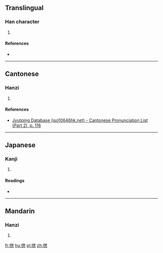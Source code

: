 ==Translingual==

===Han character===
{{Han char|rn=64|rad=手|as=09|sn=12|four=|canj=QPKP|ids=⿰扌怱}}

# {{defn|Han|sort=手09}}

====References====
* {{Han ref|kx=0442.020|dkj=12349|dj=0793.040|hdz=31922.050|uh=63D4|ud=25556}}

----

==Cantonese==

===Hanzi===
{{yue-hanzi|jyut=[[zung2]]|y=jung2}}

# {{defn|lang=yue|sort=手09}}

====References====
*[http://www.iso10646hk.net/jp/document/download.jsp Jyutping Database (iso10646hk.net) - Cantonese Pronunciation List (Part 2), p. 116]

----

==Japanese==

===Kanji===
{{ja-kanji|grade=|rs=手09}}

# {{defn|lang=ja|sort=手09}}

====Readings====
* {{ja-readings|on=[[そう]] (sō), [[す]] (su)|kun=[[すべ]] (sube), [[みな]] (mina), [[ひきいる]] (hikiiru), [[すすめる]] (susumeru)}}

----

==Mandarin==

===Hanzi===
{{cmn-hanzi|pin=[[zǒng]] ([[zong3]])|wg=tsung<sup>3</sup>}}

# {{defn|lang=cmn|sort=手09}}

[[fr:揔]]
[[hu:揔]]
[[pl:揔]]
[[zh:揔]]